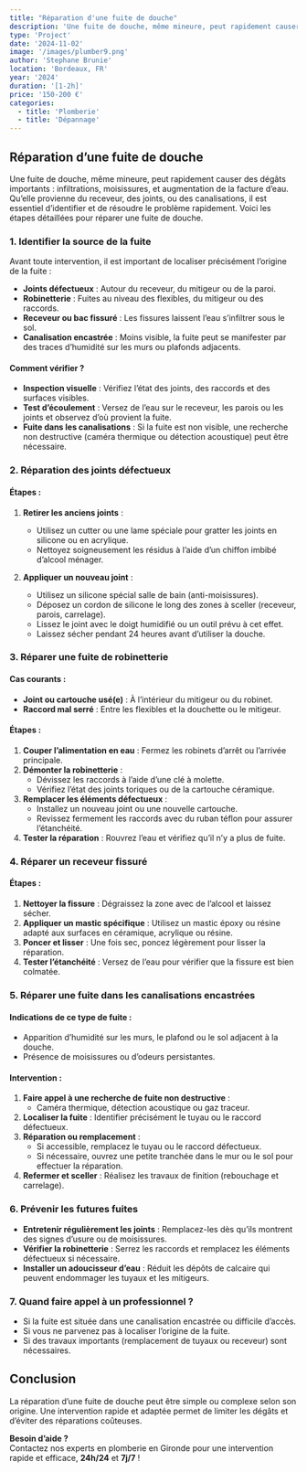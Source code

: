 ```yaml
---
title: "Réparation d'une fuite de douche"
description: 'Une fuite de douche, même mineure, peut rapidement causer des dégâts importants : infiltrations, moisissures, et augmentation de la facture d’eau.'
type: 'Project'
date: '2024-11-02'
image: '/images/plumber9.png'
author: 'Stephane Brunie'
location: 'Bordeaux, FR'
year: '2024'
duration: '[1-2h]'
price: '150-200 €'
categories:
  - title: 'Plomberie'
  - title: 'Dépannage'
---
```


## Réparation d’une fuite de douche

Une fuite de douche, même mineure, peut rapidement causer des dégâts importants : infiltrations, moisissures, et augmentation de la facture d’eau. Qu’elle provienne du receveur, des joints, ou des canalisations, il est essentiel d’identifier et de résoudre le problème rapidement. Voici les étapes détaillées pour réparer une fuite de douche.

### 1. Identifier la source de la fuite

Avant toute intervention, il est important de localiser précisément l’origine de la fuite :

- **Joints défectueux** : Autour du receveur, du mitigeur ou de la paroi.
- **Robinetterie** : Fuites au niveau des flexibles, du mitigeur ou des raccords.
- **Receveur ou bac fissuré** : Les fissures laissent l’eau s’infiltrer sous le sol.
- **Canalisation encastrée** : Moins visible, la fuite peut se manifester par des traces d’humidité sur les murs ou plafonds adjacents.

#### Comment vérifier ?

- **Inspection visuelle** : Vérifiez l’état des joints, des raccords et des surfaces visibles.
- **Test d’écoulement** : Versez de l’eau sur le receveur, les parois ou les joints et observez d’où provient la fuite.
- **Fuite dans les canalisations** : Si la fuite est non visible, une recherche non destructive (caméra thermique ou détection acoustique) peut être nécessaire.

### 2. Réparation des joints défectueux

#### Étapes :

1. **Retirer les anciens joints** :

   - Utilisez un cutter ou une lame spéciale pour gratter les joints en silicone ou en acrylique.
   - Nettoyez soigneusement les résidus à l’aide d’un chiffon imbibé d’alcool ménager.

2. **Appliquer un nouveau joint** :
   - Utilisez un silicone spécial salle de bain (anti-moisissures).
   - Déposez un cordon de silicone le long des zones à sceller (receveur, parois, carrelage).
   - Lissez le joint avec le doigt humidifié ou un outil prévu à cet effet.
   - Laissez sécher pendant 24 heures avant d’utiliser la douche.

### 3. Réparer une fuite de robinetterie

#### Cas courants :

- **Joint ou cartouche usé(e)** : À l’intérieur du mitigeur ou du robinet.
- **Raccord mal serré** : Entre les flexibles et la douchette ou le mitigeur.

#### Étapes :

1. **Couper l’alimentation en eau** : Fermez les robinets d’arrêt ou l’arrivée principale.
2. **Démonter la robinetterie** :
   - Dévissez les raccords à l’aide d’une clé à molette.
   - Vérifiez l’état des joints toriques ou de la cartouche céramique.
3. **Remplacer les éléments défectueux** :
   - Installez un nouveau joint ou une nouvelle cartouche.
   - Revissez fermement les raccords avec du ruban téflon pour assurer l’étanchéité.
4. **Tester la réparation** : Rouvrez l’eau et vérifiez qu’il n’y a plus de fuite.

### 4. Réparer un receveur fissuré

#### Étapes :

1. **Nettoyer la fissure** : Dégraissez la zone avec de l’alcool et laissez sécher.
2. **Appliquer un mastic spécifique** : Utilisez un mastic époxy ou résine adapté aux surfaces en céramique, acrylique ou résine.
3. **Poncer et lisser** : Une fois sec, poncez légèrement pour lisser la réparation.
4. **Tester l’étanchéité** : Versez de l’eau pour vérifier que la fissure est bien colmatée.

### 5. Réparer une fuite dans les canalisations encastrées

#### Indications de ce type de fuite :

- Apparition d’humidité sur les murs, le plafond ou le sol adjacent à la douche.
- Présence de moisissures ou d’odeurs persistantes.

#### Intervention :

1. **Faire appel à une recherche de fuite non destructive** :
   - Caméra thermique, détection acoustique ou gaz traceur.
2. **Localiser la fuite** : Identifier précisément le tuyau ou le raccord défectueux.
3. **Réparation ou remplacement** :
   - Si accessible, remplacez le tuyau ou le raccord défectueux.
   - Si nécessaire, ouvrez une petite tranchée dans le mur ou le sol pour effectuer la réparation.
4. **Refermer et sceller** : Réalisez les travaux de finition (rebouchage et carrelage).

### 6. Prévenir les futures fuites

- **Entretenir régulièrement les joints** : Remplacez-les dès qu’ils montrent des signes d’usure ou de moisissures.
- **Vérifier la robinetterie** : Serrez les raccords et remplacez les éléments défectueux si nécessaire.
- **Installer un adoucisseur d’eau** : Réduit les dépôts de calcaire qui peuvent endommager les tuyaux et les mitigeurs.

### 7. Quand faire appel à un professionnel ?

- Si la fuite est située dans une canalisation encastrée ou difficile d’accès.
- Si vous ne parvenez pas à localiser l’origine de la fuite.
- Si des travaux importants (remplacement de tuyaux ou receveur) sont nécessaires.

## Conclusion

La réparation d’une fuite de douche peut être simple ou complexe selon son origine. Une intervention rapide et adaptée permet de limiter les dégâts et d’éviter des réparations coûteuses.

**Besoin d’aide ?**  
Contactez nos experts en plomberie en Gironde pour une intervention rapide et efficace, **24h/24** et **7j/7** !
